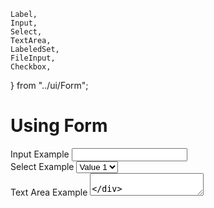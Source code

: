     Label,
    Input,
    Select,
    TextArea,
    LabeledSet,
    FileInput,
    Checkbox,
} from "../ui/Form";

<Meta title="Example/Form" />

# Using Form

<div className="bg-gray-100 w-full h-full p-4 space-y-4">
    <div className="space-y-0.5">
        <Card>
            <div className="items-center space-x-4">
                <form>
                    <div className="py-1">
                        <Label htmlFor="input1">Input Example</Label>
                        <Input id="input1" name="Input1" />
                    </div>
                    <div className="py-1">
                        <Label htmlFor="select1">Select Example</Label>
                        <Select id="select1">
                            <option key="k1">Value 1</option>
                            <option key="k2">Value 2</option>
                            <option key="k3">Value 3</option>
                        </Select>
                    </div>
                    <div className="py-1">
                        <Label htmlFor="ta1">Text Area Example</Label>
                        <TextArea id="ta1" />
                    </div>
                    <div className="py-1">
                        <Checkbox label="Check Box Example" />
                    </div>
                    <div className="py-1">
                        <LabeledSet />
                    </div>
                    <div className="py-1">
                        <Label htmlFor="fa1">File Input Example</Label>
                        <FileInput id="fa1" />
                    </div>
                </form>
            </div>
        </Card>
    </div>
</div>
